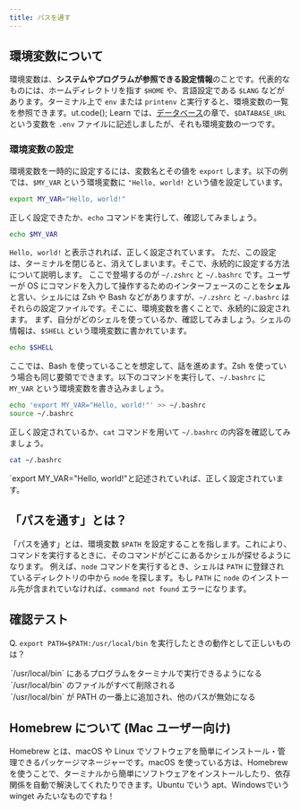 ```yaml
---
title: パスを通す
---
```



## 環境変数について
環境変数は、**システムやプログラムが参照できる設定情報**のことです。代表的なものには、ホームディレクトリを指す `$HOME` や、言語設定である `$LANG` などがあります。ターミナル上で `env` または `printenv` と実行すると、環境変数の一覧を参照できます。ut.code(); Learn では、[データベース](https://learn.utcode.net/docs/web-servers/database/)の章で、`$DATABASE_URL`という変数を `.env` ファイルに記述しましたが、それも環境変数の一つです。

### 環境変数の設定
環境変数を一時的に設定するには、変数名とその値を `export` します。以下の例では、`$MY_VAR` という環境変数に `"Hello, world!` という値を設定しています。
```sh
export MY_VAR="Hello, world!"
```
正しく設定できたか、`echo` コマンドを実行して、確認してみましょう。
```sh
echo $MY_VAR
```
`Hello, world!` と表示されれば、正しく設定されています。
ただ、この設定は、ターミナルを閉じると、消えてしまいます。そこで、永続的に設定する方法について説明します。
ここで登場するのが `~/.zshrc` と `~/.bashrc` です。ユーザーが OS にコマンドを入力して操作するためのインターフェースのことを**シェル**と言い、シェルには Zsh や Bash などがありますが、`~/.zshrc` と `~/.bashrc` はそれらの設定ファイルです。そこに、環境変数を書くことで、永続的に設定されます。
まず、自分がどのシェルを使っているか、確認してみましょう。シェルの情報は、`$SHELL` という環境変数に書かれています。
```sh
echo $SHELL
```
ここでは、Bash を使っていることを想定して、話を進めます。Zsh を使っていう場合も同じ要領でできます。以下のコマンドを実行して、`~/.bashrc` に `MY_VAR` という環境変数を書き込みましょう。
```sh
echo 'export MY_VAR="Hello, world!"' >> ~/.bashrc
source ~/.bashrc
```
正しく設定されているか、`cat` コマンドを用いて `~/.bashrc` の内容を確認してみましょう。
```sh
cat ~/.bashrc
```
`export MY_VAR="Hello, world!"と記述されていれば、正しく設定されています。

## 「パスを通す」とは？
「パスを通す」とは、環境変数 `$PATH` を設定することを指します。これにより、コマンドを実行するときに、そのコマンドがどこにあるかシェルが探せるようになります。
例えば、`node` コマンドを実行するとき、シェルは `PATH` に登録されているディレクトリの中から `node` を探します。もし `PATH` に `node` のインストール先が含まれていなければ、`command not found` エラーになります。

## 確認テスト
Q. `export PATH=$PATH:/usr/local/bin` を実行したときの動作として正しいものは？

  <MultipleChoice>
      <Option isCorrect>
        `/usr/local/bin` にあるプログラムをターミナルで実行できるようになる
      </Option>
      <Option>
        `/usr/local/bin` のファイルがすべて削除される
      </Option>
      <Option>
        `/usr/local/bin` が PATH の一番上に追加され、他のパスが無効になる
      </Option>
  </MultipleChoice>

## Homebrew について (Mac ユーザー向け)
Homebrew とは、macOS や Linux でソフトウェアを簡単にインストール・管理できるパッケージマネージャーです。macOS を使っている方は、Homebrew を使うことで、ターミナルから簡単にソフトウェアをインストールしたり、依存関係を自動で解決してくれたりできます。Ubuntu でいう apt、Windowsでいう winget みたいなものですね！